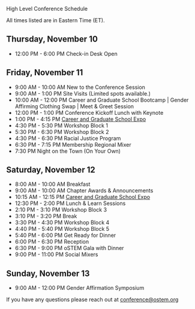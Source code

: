 

<SiteLayout title="Schedule">

<div className="border-b-4 border-mulberry border-solid pb-4 mb-4 text-center">
    <p className="text-5xl font-display font-black">
        High Level Conference Schedule
    </p>
</div>

All times listed are in Eastern Time (ET).

## Thursday, November 10
- 12:00 PM - 6:00 PM     Check-in Desk Open
    
## Friday, November 11
- 9:00 AM - 10:00 AM   New to the Conference Session
- 9:00 AM - 1:00 PM    Site Visits (Limited spots available.)
- 10:00 AM - 12:00 PM  Career and Graduate School Bootcamp | Gender Affirming Clothing Swap | Meet & Greet Session
- 12:00 PM - 1:00 PM   Conference Kickoff Lunch with Keynote 
- 1:00 PM - 4:15 PM	   [Career and Graduate School Expo](https://docs.google.com/document/d/1VTDHJsQ7WGci9WwfWzII3hnkitn2utuVXdQnAiJEPzo/edit?usp=sharing)
- 4:30 PM - 5:30 PM	   Workshop Block 1
- 5:30 PM - 6:30 PM	   Workshop Block 2
- 4:30 PM - 6:30 PM	   Racial Justice Program
- 6:30 PM - 7:15 PM	   Membership Regional Mixer
- 7:30 PM              Night on the Town (On Your Own)

## Saturday, November 12
- 8:00 AM - 10:00 AM	Breakfast
- 9:00 AM - 10:00 AM	Chapter Awards & Announcements
- 10:15 AM - 12:15 PM	[Career and Graduate School Expo](https://docs.google.com/document/d/1VTDHJsQ7WGci9WwfWzII3hnkitn2utuVXdQnAiJEPzo/edit?usp=sharing)
- 12:30 PM - 2:00 PM	Lunch & Learn Sessions
- 2:10 PM - 3:10 PM	    Workshop Block 3
- 3:10 PM - 3:20 PM	    Break
- 3:30 PM - 4:30 PM	    Workshop Block 4
- 4:40 PM - 5:40 PM	    Workshop Block 5
- 5:40 PM - 6:00 PM	    Get Ready for Dinner
- 6:00 PM - 6:30 PM	    Reception
- 6:30 PM - 9:00 PM	    oSTEM Gala with Dinner
- 9:00 PM - 11:00 PM	Social Mixers

## Sunday, November 13

- 9:00 AM - 12:00 PM	Gender Affirmation Symposium

If you have any questions please reach out at [conference@ostem.org](mailto:conference@ostem.org?subject=High-Level%20Schedule%20Question%20)

</SiteLayout>
